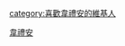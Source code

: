 {{Userbox
  |border-c = #000000
  |border-s = 1
  |id-c     = #FFFFFF
  |id-s     = 12
  |id-fc    = #000000
  |info-c   = #87cefa
  |info-s   = 8
  |info-fc  = #FFFF
  |id       = [[File:William Wei in Hong Kong 20121226.jpg|60px]]
  |info     = 這用戶是'''[[韋禮安]]'''歌迷。
}}
<includeonly>[[category:喜歡韋禮安的維基人]]</includeonly>
<noinclude>[[Category:藝人用戶框模板|韋禮安]]</noinclude>
